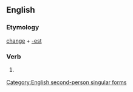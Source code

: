 ==English==

===Etymology===
[[change]] + [[-est]]

===Verb===
{{infl|en|verb form}}

# {{archaic}} {{form of|Second-person singular simple present form|change}}

[[Category:English second-person singular forms]]